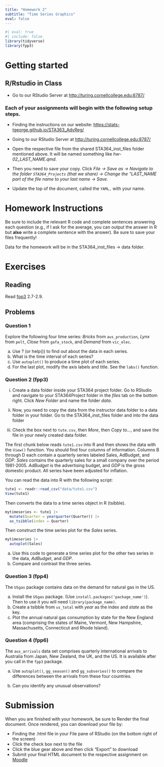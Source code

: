 ```yaml
---
title: "Homework 2"
subtitle: "Time Series Graphics"
eval: false
---
```


```r
#| eval: true
#| include: false
library(tidyverse)
library(fpp3)
```

# Getting started

## R/Rstudio in Class

-   Go to our RStudio Server at <http://turing.cornellcollege.edu:8787/>

### Each of your assignments will begin with the following setup steps.

-   Finding the instructions on our website: <https://stats-tgeorge.github.io/STA363_AdvReg/>

-   Going to our RStudio Server at <http://turing.cornellcollege.edu:8787/>

-   Open the respective file from the shared STA364_inst_files folder mentioned above. It will be named something like *hw-02_LAST_NAME.qmd*.

-   Then you need to save your copy. Click *File -\> Save as -\> Navigate to the folder `STA364_Projects` (that we share) -\> Change the "LAST_NAME part of the file name to your last name -\> Save*.

-   Update the top of the document, called the `YAML,` with your name.

# Homework Instructions

Be sure to include the relevant R code and complete sentences answering each question (e.g., if I ask for the average, you can output the answer in R but **also** write a complete sentence with the answer). Be sure to save your files frequently!

Data for the homework will be in the STA364_inst_files -\> data folder.

# Exercises

## Reading

Read [fpp3](https://otexts.com/fpp3/what-can-be-forecast.html) 2.7-2.9.

## Problems

### Question 1

Explore the following four time series: *Bricks* from `aus_production`, *Lynx* from `pelt`, *Close* from `gafa_stock`, and *Demand* from `vic_elec`.

a.  Use ? (or help()) to find out about the data in each series.
b.  What is the time interval of each series?
c.  Use `autoplot()` to produce a time plot of each series.
d.  For the last plot, modify the axis labels and title. See the `labs()` function.

### Question 2 (fpp3)

i.  Create a data folder inside your STA364 project folder. Go to RStudio and navigate to your STA364Project folder in the *files* tab on the bottom right. Click *New Folder* and name the folder *data*.

ii. Now, you need to copy the data from the instructor data folder to a data folder in your folder. Go to the STA364_inst_files folder and into the data folder

iii. Check the box next to `tute.csv`, then *More*, then *Copy to...*, and save the file in your newly created data folder.

The first chunk below reads `tute1.csv` into R and then shows the data with the `View()` function. You should find four columns of information. Columns B through D each contain a quarterly series labeled Sales, AdBudget, and *GDP*. *Sales* contains the quarterly sales for a small company over the period 1981-2005. *AdBudget* is the advertising budget, and *GDP* is the gross domestic product. All series have been adjusted for inflation.

You can read the data into R with the following script:

```r
tute1 <- readr::read_csv("data/tute1.csv")
View(tute1)
```

Then converts the data to a time series object in R (tsibble).

```r
mytimeseries <- tute1 |>
  mutate(Quarter = yearquarter(Quarter)) |>
  as_tsibble(index = Quarter)
```

Then construct the time series plot for the *Sales* series.

```r
mytimeseries |>
  autoplot(Sales)
```

a.  Use this code to generate a time series plot for the other two series in the data, *AdBudget*, and *GDP*.
b.  Compare and contrast the three series.

### Question 3 (fpp4)

The `USgas` package contains data on the demand for natural gas in the US.

a.  Install the `USgas` package. (Use `install.packages('package_name')`). Then to use it you will need `library(package_name)`.
b.  Create a tsibble from `us_total` with *year* as the index and *state* as the key.
c.  Plot the annual natural gas consumption by state for the New England area (comprising the states of Maine, Vermont, New Hampshire, Massachusetts, Connecticut and Rhode Island).

### Question 4 (fpp6)

The `aus_arrivals` data set comprises quarterly international arrivals to Australia from Japan, New Zealand, the UK, and the US. It is available after you call in the `fpp3` package.

a.  Use `autoplot()`, `gg_season()` and `gg_subseries()` to compare the differences between the arrivals from these four countries.

b.  Can you identify any unusual observations?

# Submission

When you are finished with your homework, be sure to Render the final document. Once rendered, you can download your file by:

-   Finding the .html file in your File pane of RStudio (on the bottom right of the screen)
-   Click the check box next to the file
-   Click the blue gear above and then click "Export" to download
-   Submit your final HTML document to the respective assignment on [Moodle]({{< var course.moodle >}})
